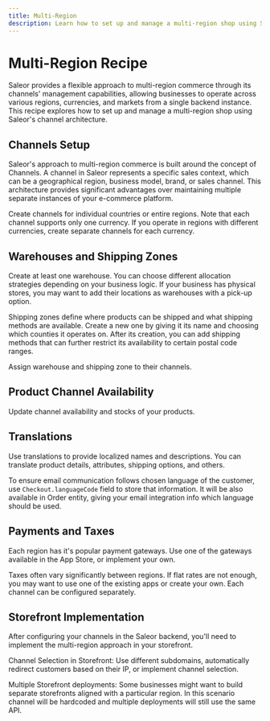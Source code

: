 ```yaml
---
title: Multi-Region
description: Learn how to set up and manage a multi-region shop using Saleor's channel architecture.
---
```




# Multi-Region Recipe 

Saleor provides a flexible approach to multi-region commerce through its channels' management capabilities, allowing businesses to operate across various regions, currencies, and markets from a single backend instance. This recipe explores how to set up and manage a multi-region shop using Saleor's channel architecture.

## Channels Setup

Saleor's approach to multi-region commerce is built around the concept of Channels. A channel in Saleor represents a specific sales context, which can be a geographical region, business model, brand, or sales channel. This architecture provides significant advantages over maintaining multiple separate instances of your e-commerce platform.

Create channels for individual countries or entire regions. Note that each channel supports only one currency. If you operate in regions with different currencies, create separate channels for each currency.

<RecipeResourceGrid>
    <CompactCard
        name="Channels"
        description="Learn about channel management."
        link="/developer/channels/overview"
    />
    <CompactCard
        name="Channel Configuration"
        description="Learn about channel settings."
        link="/developer/channels/overview"
    />
</RecipeResourceGrid>

## Warehouses and Shipping Zones

Create at least one warehouse. You can choose different allocation strategies depending on your business logic. If your business has physical stores, you may want to add their locations as warehouses with a pick-up option.

Shipping zones define where products can be shipped and what shipping methods are available. Create a new one by giving it its name and choosing which counties it operates on. After its creation, you can add shipping methods that can further restrict its availability to certain postal code ranges.

Assign warehouse and shipping zone to their channels.

<RecipeResourceGrid>
    <CompactCard
        name="Shipping and Warehouses"
        description="Learn how to configure shipping."
        link="/developer/stock/stock-allocation"
    />
</RecipeResourceGrid>

## Product Channel Availability

Update channel availability and stocks of your products.  

<RecipeResourceGrid>
    <CompactCard
        name="Products API"
        description="Learn how to manage products across channels."
        link="/developer/products/api"
    />
</RecipeResourceGrid>

## Translations

Use translations to provide localized names and descriptions. You can translate product details, attributes, shipping options, and others.

To ensure email communication follows chosen language of the customer, use `Checkout.languageCode` field to store that information. It will be also available in Order entity, giving your email integration info which language should be used.

<RecipeResourceGrid>
    <CompactCard
        name="Product Configuration"
        description="Learn how to set up products."
        link="/developer/products/configuration"
    />
</RecipeResourceGrid>


## Payments and Taxes

Each region has it's popular payment gateways. Use one of the gateways available in the App Store, or implement your own.

Taxes often vary significantly between regions. If flat rates are not enough, you may want to use one of the existing apps or create your own. Each channel can be configured separately.

<RecipeResourceGrid>
    <CompactCard
        name="App Store"
        description="Browse available integrations."
        link="https://apps.saleor.io/"
    />
    <CompactCard
        name="Taxes"
        description="Learn about tax configuration."
        link="/developer/taxes"
    />
    <CompactCard
        name="Apps Overview"
        description="Learn how to build custom apps."
        link="/developer/extending/apps/overview"
    />
</RecipeResourceGrid>


## Storefront Implementation

After configuring your channels in the Saleor backend, you'll need to implement the multi-region approach in your storefront.

Channel Selection in Storefront: Use different subdomains, automatically redirect customers based on their IP, or implement channel selection.

Multiple Storefront deployments: Some businesses might want to build separate storefronts aligned with a particular region. In this scenario channel will be hardcoded and multiple deployments will still use the same API.

<RecipeResourceGrid>
    <CompactCard
        name="Storefront Quickstart"
        description="Get started with the NextJS example."
        link="/quickstart/storefront"
    />
    <CompactCard
        name="Products API"
        description="Learn about multi-channel product management."
        link="/developer/products/api"
    />
</RecipeResourceGrid>

